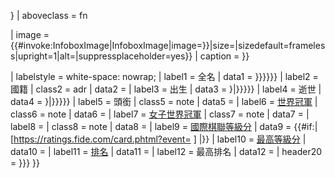 {{Infobox
| bodyclass    = vcard
| above        = {{{playername|{{{name<includeonly>|{{PAGENAMEBASE}}</includeonly>}}}}}}
| aboveclass   = fn

| image        = {{#invoke:InfoboxImage|InfoboxImage|image={{{image|{{#invoke:Wikidata|claim|P18}}}}}|size={{{image_size|}}}|sizedefault=frameless|upright=1|alt={{{alt|}}}|suppressplaceholder=yes}}
| caption      = {{{caption|{{#invoke:Wikidata |getImageLegend|FETCH_WIKIDATA}}}}}

| labelstyle = white-space: nowrap;
| label1       = 全名
| data1        = {{{full_name|{{{birth_name|{{{birthname|}}}}}}}}}
| label2       = 國籍
| class2       = adr
| data2        = {{{country|}}}
| label3       = 出生
| data3        = {{br separated entries|{{{birth_date|{{{datebirth|}}}}}}|{{{birth_place|{{{placebirth|}}}}}}}}
| label4       = 逝世
| data4        = {{br separated entries|{{{death_date|{{{datedeath|}}}}}}|{{{death_place|{{{placedeath|}}}}}}}}
| label5       = 頭銜
| class5       = note
| data5        = {{{title|}}}
| label6       = [[世界國際象棋錦標賽|世界冠軍]]
| class6       = note
| data6        = {{{worldchampion|}}}
| label7       = [[女子世界國際象棋錦標賽|女子世界冠軍]]
| class7       = note
| data7        = {{{womensworldchampion|}}}
| label8       = {{link-en|世界通信國際象棋錦標賽|World Correspondence Chess Championship|ICCF世界冠軍}}
| class8       = note
| data8        = {{{ICCFworldchampion|}}}  
| label9       = [[世界國際象棋聯合會|國際棋聯]][[等級分]]
| data9        = {{#if:{{Elo rating|ID={{{FideID|}}}}}|[https://ratings.fide.com/card.phtml?event={{{FideID|}}} {{Elo rating|ID={{{FideID}}}}}] {{Elo rating|ID=timestamp}} {{{rating|}}}|{{{rating|}}}}}
| label10      = [[等級分|最高等級分]]
| data10       = {{{peakrating|}}}
| label11      = [http://ratings.fide.com/toplist.phtml 排名]
| data11       = {{{ranking|}}}
| label12      = 最高排名
| data12       = {{{peakranking|}}}
| header20     = {{{embedded|{{{module|}}}}}}
}}<noinclude>
{{documentation}}<!-- PLEASE ADD THIS TEMPLATE'S CATEGORIES AND INTERWIKIS TO THE /doc SUBPAGE, THANKS --></noinclude>